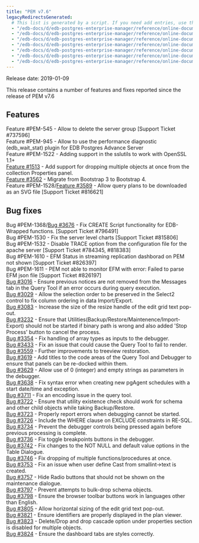 ```yaml
---
title: "PEM v7.6"
legacyRedirectsGenerated:
  # This list is generated by a script. If you need add entries, use the `legacyRedirects` key.
  - "/edb-docs/d/edb-postgres-enterprise-manager/reference/online-documentation/7.12/pem_release_notes_7_6.html"
  - "/edb-docs/d/edb-postgres-enterprise-manager/reference/online-documentation/7.14/pem_release_notes_7_6.html"
  - "/edb-docs/d/edb-postgres-enterprise-manager/reference/online-documentation/7.15/pem_release_notes_7_6.html"
  - "/edb-docs/d/edb-postgres-enterprise-manager/reference/online-documentation/7.16/pem_release_notes_7_6.html"
  - "/edb-docs/d/edb-postgres-enterprise-manager/reference/online-documentation/7.6/pem_release_notes_7_6.html"
  - "/edb-docs/d/edb-postgres-enterprise-manager/reference/online-documentation/7.7/pem_release_notes_7_6.html"
  - "/edb-docs/d/edb-postgres-enterprise-manager/reference/online-documentation/7.8/pem_release_notes_7_6.html"
---
```


Release date: 2019-01-09

This release contains a number of features and fixes reported since the release of PEM v7.6

## Features

Feature #PEM-545 - Allow to delete the server group \[Support Ticket #737596]  
Feature #PEM-945 - Allow to use the performance diagnostic (edb_wait_stat) plugin for EDB Postgres Advance Server  
Feature #PEM-1522 - Adding support in the sslutils to work with OpenSSL 1.1+  
[Feature #1513](https://redmine.postgresql.org/issues/1513) - Add support for dropping multiple objects at once from the collection Properties panel.  
[Feature #3562](https://redmine.postgresql.org/issues/3562) - Migrate from Bootstrap 3 to Bootstrap 4.  
Feature #PEM-1528/[Feature #3589](https://redmine.postgresql.org/issues/3589) - Allow query plans to be downloaded as an SVG file \[Support Ticket #816621]

## Bug fixes

Bug #PEM-1368/[Bug #3676](https://redmine.postgresql.org/issues/3676) - Fix CREATE Script functionality for EDB-Wrapped functions. \[Support Ticket #796491]  
Bug #PEM-1530 - Fix the server level charts \[Support Ticket #815806]  
Bug #PEM-1532 - Disable TRACE option from the configuration file for the apache server \[Support Ticket #784345, #818383]  
Bug #PEM-1610 - EFM Status in streaming replication dashborad on PEM not shown \[Support Ticket #826397]  
Bug #PEM-1611 - PEM not able to monitor EFM with error: Failed to parse EFM json file \[Support Ticket #826197]  
[Bug #3016](https://redmine.postgresql.org/issues/3016) - Ensure previous notices are not removed from the Messages tab in the Query Tool if an error occurs during query execution.  
[Bug #3029](https://redmine.postgresql.org/issues/3029) - Allow the selection order to be preserved in the Select2 control to fix column ordering in data Import/Export.  
[Bug #3083](https://redmine.postgresql.org/issues/3083) - Increase the size of the resize handle of the edit grid text pop-out.  
[Bug #3232](https://redmine.postgresql.org/issues/3232) - Ensure that Utilities(Backup/Restore/Maintenence/Import-Export) should not be started if binary path is wrong and also added 'Stop Process' button to cancel the process.  
[Bug #3354](https://redmine.postgresql.org/issues/3354) - Fix handling of array types as inputs to the debugger.  
[Bug #3433](https://redmine.postgresql.org/issues/3433) - Fix an issue that could cause the Query Tool to fail to render.  
[Bug #3559](https://redmine.postgresql.org/issues/3559) - Further improvements to treeview restoration.  
[Bug #3619](https://redmine.postgresql.org/issues/3619) - Add titles to the code areas of the Query Tool and Debugger to ensure that panels can be re-docked within them.  
[Bug #3629](https://redmine.postgresql.org/issues/3629) - Allow use of 0 (integer) and empty strings as parameters in the debugger.  
[Bug #3638](https://redmine.postgresql.org/issues/3638) - Fix syntax error when creating new pgAgent schedules with a start date/time and exception.  
[Bug #3711](https://redmine.postgresql.org/issues/3711) - Fix an encoding issue in the query tool.  
[Bug #3722](https://redmine.postgresql.org/issues/3722) - Ensure that utility existence check should work for schema and other child objects while taking Backup/Restore.  
[Bug #3723](https://redmine.postgresql.org/issues/3723) - Properly report errors when debugging cannot be started.  
[Bug #3726](https://redmine.postgresql.org/issues/3726) - Include the WHERE clause on EXCLUDE constraints in RE-SQL.  
[Bug #3734](https://redmine.postgresql.org/issues/3734) - Prevent the debugger controls being pressed again before previous processing is complete.  
[Bug #3736](https://redmine.postgresql.org/issues/3736) - Fix toggle breakpoints buttons in the debugger.  
[Bug #3742](https://redmine.postgresql.org/issues/3742) - Fix changes to the NOT NULL and default value options in the Table Dialogue.  
[Bug #3746](https://redmine.postgresql.org/issues/3746) - Fix dropping of multiple functions/procedures at once.  
[Bug #3753](https://redmine.postgresql.org/issues/3753) - Fix an issue when user define Cast from smallint->text is created.  
[Bug #3757](https://redmine.postgresql.org/issues/3757) - Hide Radio buttons that should not be shown on the maintenance dialogue.  
[Bug #3797](https://redmine.postgresql.org/issues/3797) - Prevent attempts to bulk-drop schema objects.  
[Bug #3798](https://redmine.postgresql.org/issues/3798) - Ensure the browser toolbar buttons work in languages other than English.  
[Bug #3805](https://redmine.postgresql.org/issues/3805) - Allow horizontal sizing of the edit grid text pop-out.  
[Bug #3821](https://redmine.postgresql.org/issues/3821) - Ensure identifiers are properly displayed in the plan viewer.  
[Bug #3823](https://redmine.postgresql.org/issues/3823) - Delete/Drop and drop cascade option under properties section is disabled for multiple objects.  
[Bug #3824](https://redmine.postgresql.org/issues/3824) - Ensure the dashboard tabs are styles correctly.
